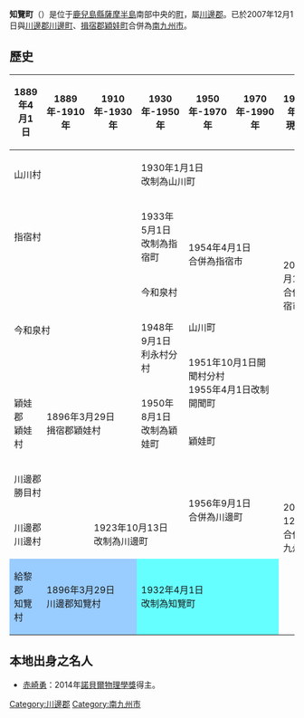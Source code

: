 {{日本町村 (廢除)
| 自治體名=知覽
| 町村=町
| 町村章=
| 日文原名=知覧町
| 平假名=ちらんちょう
| 羅馬字拼音=Chiran-chō
| 都道府縣=鹿兒島縣
| 廢除時間=2007年12月1日
| 廢除理由=[[新設合併|新設合併]]
| 廢除時處置=[[川邊町_(鹿兒島縣)|川邊町]]、'''知覽町'''、[[穎娃町|穎娃町]]→[[南九州市|南九州市]]
| 現在自治體=南九州市
| 支廳=
| 郡=川邊郡
| 郡連結=川邊郡 (鹿兒島縣)
| 編號=46344-2
| 面積=120.19
| 邊界未定=
| 人口=13,102
| 統計時間= 2006年10月1日
| 自治體=[[鹿兒島市|鹿兒島市]]、[[枕崎市|枕崎市]]、[[穎娃町|穎娃町]]、[[川邊町_(鹿兒島縣)|川邊町]]
| 樹=
| 花=
| 鳥=
| 其他象徵物=
| 其他象徵=
| 郵遞區號=897-0392
| 所在地=川邊郡知覽町郡6204番地
| 電話號碼=993-83-2511
| 外部連結=http://www.town.chiran.kagoshima.jp/
| 經度=
| 緯度=
| 地圖=[[File:Chiran_in_Kagoshima_Prefecture.png|250px]]
| 註記=
}}
'''知覽町'''（{{jpn|j=知覧町|kyu=知覽町|hg=ちらんちょう|rm=Chiran chō|f=y}}）是位于[[鹿兒島縣|鹿兒島縣]][[薩摩半島|薩摩半島]]南部中央的[[町|町]]，屬[[川邊郡_(鹿兒島縣)|川邊郡]]。已於2007年12月1日與[[川邊郡_(鹿兒島縣)|川邊郡]][[川邊町_(鹿兒島縣)|川邊町]]、[[揖宿郡|揖宿郡]][[穎娃町|穎娃町]]合併為[[南九州市|南九州市]]。

==歷史==
{| class="wikitable" style="font-size:x-small"
! 1889年4月1日
! 1889年-1910年
! 1910年-1930年
! 1930年-1950年
! 1950年-1970年
! 1970年-1990年
! 1990年-現在
!現在
|-
| colspan=3 | 山川村
| colspan=3 | 1930年1月1日<br>改制為山川町
| rowspan=6 colspan=2 | 2006年1月1日<br>合併為指宿市
|-
| colspan=3 | 指宿村
| 1933年5月1日<br>改制為指宿町
| rowspan=2 colspan=2 | 1954年4月1日<br>合併為指宿市
|-
| rowspan=3 colspan=3 | 今和泉村
| 今和泉村
|-
| rowspan=2 | 1948年9月1日<br>利永村分村
| colspan=2 | 山川町
|-
| rowspan=2 colspan=2 | 1951年10月1日開聞村分村<br>1955年4月1日改制開聞町
|-
| rowspan=2 | 穎娃郡<br>穎娃村
| rowspan=2 colspan=2 | 1896年3月29日<br>揖宿郡穎娃村
| rowspan=2 | 1950年8月1日<br>改制為穎娃町
|-
| colspan=2 | 穎娃町
| rowspan=5 colspan=2 | 2007年12月1日<br>合併為南九州市
|-
| colspan=4 | 川邊郡<br>勝目村
| rowspan=2 colspan=2| 1956年9月1日<br>合併為川邊町
|-
| colspan=2 | 川邊郡<br>川邊村
| colspan=2 | 1923年10月13日<br>改制為川邊町
|-
| style="background-color:#9cf;"|  給黎郡<br>知覽村
| colspan=2  style="background-color:#9cf;"| 1896年3月29日<br>川邊郡知覽村
| colspan=3 style="background-color:#6ff;" | 1932年4月1日<br>改制為知覽町
|}

== 本地出身之名人 ==
* [[赤崎勇|赤崎勇]]：2014年[[諾貝爾物理學獎|諾貝爾物理學獎]]得主。

{{鹿兒島縣}}
{{Authority control}}

[[Category:川邊郡|Category:川邊郡]]
[[Category:南九州市|Category:南九州市]]